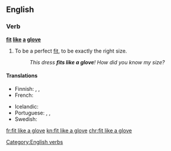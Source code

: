 ==English==

===Verb===
'''[[fit]] [[like]] [[a]] [[glove]]'''

# {{context|simile|lang=en}} To be a perfect [[fit]], to be exactly the right size.
#: ''This dress '''fits like a glove'''! How did you know my size?''

====Translations====
{{trans-top|to be a perfect fit, to be exactly the right size}}
* Finnish: {{t|fi|sopia kuin valettu}} {{qualifier|idiomatic}}, {{t|fi|sopia kuin nakutettu}} {{qualifier|idiomatic}}, {{t|fi|sopia kuin nyrkki silmään}} {{qualifier|idiomatic|jocular}}
* French: {{t+|fr|aller comme un gant}}
{{trans-mid}}
* Icelandic: {{t+|is|falla eins og flís við rass}}
* Portuguese: {{t|pt|servir como uma luva}}, {{t|pt|cair como uma luva}}, {{t|pt|caber como uma luva}}
* Swedish: {{t|sv|passa som hand i handske}}
{{trans-bottom}}

[[Category:English verbs]]

[[fr:fit like a glove]]
[[kn:fit like a glove]]
[[chr:fit like a glove]]